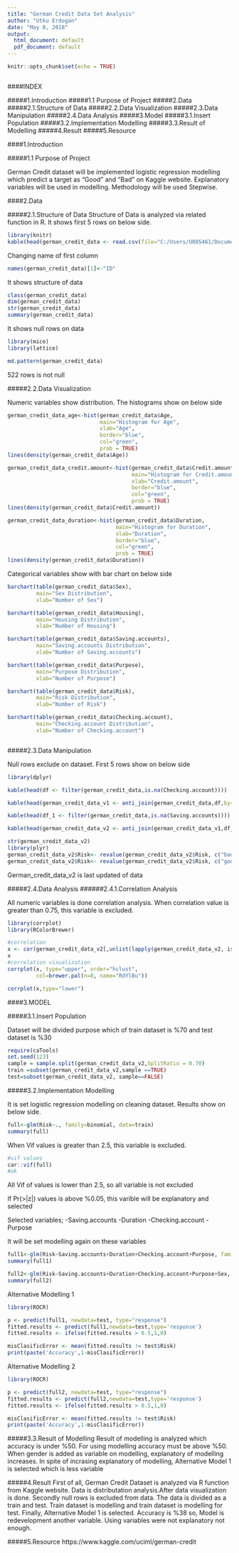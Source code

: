 ---
title: "German Credit Data Set Analysis"
author: "Utku Erdogan"
date: "May 8, 2018"
output:
  html_document: default
  pdf_document: default
---

```{r setup, include=FALSE}
knitr::opts_chunk$set(echo = TRUE)
```


```{r include=FALSE}
```

####INDEX

#####1.Introduction
#####1.1 Purpose of Project
#####2.Data
#####2.1.Structure of Data
#####2.2.Data Visualization
#####2.3.Data Manipulation
#####2.4.Data Analysis
#####3.Model
#####3.1.Insert Population
#####3.2.Implementation Modelling
#####3.3.Result of Modelling
#####4.Result
#####5.Resource



####1.Introduction

#####1.1 Purpose of Project

German Credit dataset will be implemented logistic regression modelling which predict a target as "Good" and "Bad" on Kaggle website. Explanatory variables will be used in modelling. Methodology will be used Stepwise.

####2.Data

#####2.1.Structure of Data
Structure of Data is analyzed via related function in R. It shows first 5 rows on below side. 


```{r}
library(knitr)
kable(head(german_credit_data <- read.csv(file="C:/Users/U085461/Documents/R/Project/german_credit_data.csv")))
```

Changing name of first column

```{r}
names(german_credit_data)[1]<-"ID"
```

It shows structure of data

```{r}
class(german_credit_data)
dim(german_credit_data)
str(german_credit_data)
summary(german_credit_data)
```


It shows null rows on data

```{r}

library(mice)
library(lattice)

md.pattern(german_credit_data)
```

522 rows is not null

#####2.2.Data Visualization


Numeric variables show distribution. The histograms show on below side

```{r}
german_credit_data_age<-hist(german_credit_data$Age,
                             main="Histogram for Age", 
                             xlab="Age", 
                             border="blue", 
                             col="green",
                             prob = TRUE)
lines(density(german_credit_data$Age))

german_credit_data_credit.amount<-hist(german_credit_data$Credit.amount,
                                       main="Histogram for Credit.amount", 
                                       xlab="Credit.amount", 
                                       border="blue", 
                                       col="green",
                                       prob = TRUE)
lines(density(german_credit_data$Credit.amount)) 

german_credit_data_duration<-hist(german_credit_data$Duration,
                                  main="Histogram for Duration", 
                                  xlab="Duration", 
                                  border="blue", 
                                  col="green",
                                  prob = TRUE)
lines(density(german_credit_data$Duration))

```

Categorical variables show with bar chart on below side

```{r}
barchart(table(german_credit_data$Sex), 
         main="Sex Distribution", 
         xlab="Number of Sex")

barchart(table(german_credit_data$Housing), 
         main="Housing Distribution", 
         xlab="Number of Housing")

barchart(table(german_credit_data$Saving.accounts), 
         main="Saving.accounts Distribution", 
         xlab="Number of Saving.accounts")

barchart(table(german_credit_data$Purpose), 
         main="Purpose Distribution", 
         xlab="Number of Purpose")

barchart(table(german_credit_data$Risk), 
         main="Risk Distribution", 
         xlab="Number of Risk")

barchart(table(german_credit_data$Checking.account), 
         main="Checking.account Distribution", 
         xlab="Number of Checking.account")
```
```{r}
```


#####2.3.Data Manipulation

Null rows exclude on dataset. First 5 rows show on below side 


``` {r}
library(dplyr)

kable(head(df <- filter(german_credit_data,is.na(Checking.account))))

kable(head(german_credit_data_v1 <- anti_join(german_credit_data,df,by="ID")))

kable(head(df_1 <- filter(german_credit_data,is.na(Saving.accounts))))

kable(head(german_credit_data_v2 <- anti_join(german_credit_data_v1,df_1,by="ID")))

str(german_credit_data_v2)
library(plyr)
german_credit_data_v2$Risk<- revalue(german_credit_data_v2$Risk, c("bad"="1"))
german_credit_data_v2$Risk<- revalue(german_credit_data_v2$Risk, c("good"="0"))
```


German_credit_data_v2 is last updated of data 

#####2.4.Data Analysis
######2.4.1.Correlation Analysis

All numeric variables is done correlation analysis. When correlation value is greater than 0.75, this variable is excluded.  
``` {r}
library(corrplot)
library(RColorBrewer)

#correlation
x <- cor(german_credit_data_v2[,unlist(lapply(german_credit_data_v2, is.numeric))])
x
#correlation visualization
corrplot(x, type="upper", order="hclust",
         col=brewer.pal(n=8, name="RdYlBu"))

corrplot(x,type="lower")

```


####3.MODEL

#####3.1.Insert Population

Dataset will be divided  purpose which of train dataset is %70 and test dataset is %30    


```{r}
require(caTools) 
set.seed(123) 
sample = sample.split(german_credit_data_v2,SplitRatio = 0.70)
train =subset(german_credit_data_v2,sample ==TRUE)
test=subset(german_credit_data_v2, sample==FALSE)
```

#####3.2.Implementation Modelling

It is set logistic regression modelling on cleaning dataset. Results show on below side.

```{r}
full<-glm(Risk~., family=binomial, data=train)
summary(full)
```

When Vif values is greater than 2.5, this variable is excluded.  

``` {r}
#vif values
car::vif(full)
#ok
```

All Vif of values is lower than 2.5, so all variable is not excluded 

If Pr(>|z|) values is above %0.05, this varible will be explanatory and selected  

Selected variables;
-Saving.accounts
-Duration
-Checking.account
-Purpose

It will be set modelling again on these variables 

```{r}
full1<-glm(Risk~Saving.accounts+Duration+Checking.account+Purpose, family=binomial, data=train)
summary(full1)
```

```{r}
full2<-glm(Risk~Saving.accounts+Duration+Checking.account+Purpose+Sex, family=binomial, data=train)
summary(full2)
```

Alternative Modelling 1

```{r}
library(ROCR)

p <- predict(full1, newdata=test, type="response")
fitted.results <- predict(full1,newdata=test,type='response')
fitted.results <- ifelse(fitted.results > 0.5,1,0)

misClasificError <- mean(fitted.results != test$Risk)
print(paste('Accuracy',1-misClasificError))

```

Alternative Modelling 2

```{r}
library(ROCR)

p <- predict(full2, newdata=test, type="response")
fitted.results <- predict(full2,newdata=test,type='response')
fitted.results <- ifelse(fitted.results > 0.5,1,0)

misClasificError <- mean(fitted.results != test$Risk)
print(paste('Accuracy',1-misClasificError))

```

#####3.3.Result of Modelling
    Result of modelling is analyzed which accuracy is under %50.  For using modelling accuracy must be above %50. 
    When gender is added as variable on modelling, explanatory of modelling increases. In spite of incrasing explanatory of modelling, Alternative Model 1 is selected which is less variable 
    

    
#####4.Result
    First of all, German Credit Dataset is analyzed via R function from Kaggle website. Data is distributation analysis.After data visualization is done.
    Secondly null rows is excluded from data. The data is divided as a train and test. Train dataset is modelling and train dataset is modelling for test.
    Finally, Alternative Model 1 is selected. Accuracy is %38 so, Model is redevelopment another variable. Using variables were not explanatory not enough.  

#####5.Resource
https://www.kaggle.com/uciml/german-credit



    
